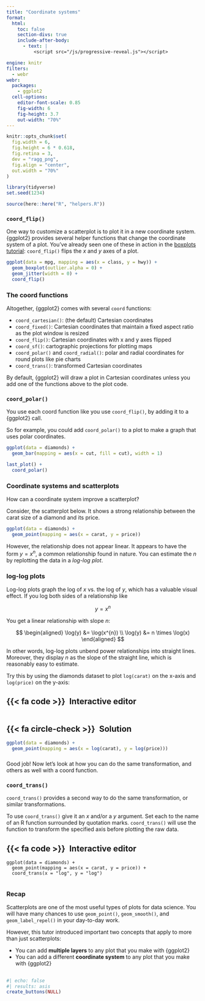 ```yaml
---
title: "Coordinate systems"
format:
  html: 
    toc: false
    section-divs: true
    include-after-body: 
      - text: |
          <script src="/js/progressive-reveal.js"></script>

engine: knitr
filters:
  - webr
webr:
  packages:
    - ggplot2
  cell-options:
    editor-font-scale: 0.85
    fig-width: 6
    fig-height: 3.7
    out-width: "70%"
---
```


```r
knitr::opts_chunk$set(
  fig.width = 6,
  fig.height = 6 * 0.618,
  fig.retina = 3,
  dev = "ragg_png",
  fig.align = "center",
  out.width = "70%"
)

library(tidyverse)
set.seed(1234)

source(here::here("R", "helpers.R"))
```

### `coord_flip()` {.no-hide}

One way to customize a scatterplot is to plot it in a new coordinate system. {ggplot2} provides several helper functions that change the coordinate system of a plot. You've already seen one of these in action in the [boxplots tutorial](/visualize-data/04-boxplots/): `coord_flip()` flips the $x$ and $y$ axes of a plot.

```r
ggplot(data = mpg, mapping = aes(x = class, y = hwy)) +
  geom_boxplot(outlier.alpha = 0) +
  geom_jitter(width = 0) +
  coord_flip()
```

### The coord functions

Altogether, {ggplot2} comes with several `coord` functions:

* `coord_cartesian()`: (the default) Cartesian coordinates
* `coord_fixed()`: Cartesian coordinates that maintain a fixed aspect ratio as the plot window is resized
* `coord_flip()`: Cartesian coordinates with x and y axes flipped
* `coord_sf()`: cartographic projections for plotting maps
* `coord_polar()` and `coord_radial()`: polar and radial coordinates for round plots like pie charts
* `coord_trans()`: transformed Cartesian coordinates

By default, {ggplot2} will draw a plot in Cartesian coordinates unless you add one of the functions above to the plot code.

### `coord_polar()`

You use each coord function like you use `coord_flip()`, by adding it to a {ggplot2} call.

So for example, you could add `coord_polar()` to a plot to make a graph that uses polar coordinates.

```r
ggplot(data = diamonds) +
  geom_bar(mapping = aes(x = cut, fill = cut), width = 1) 

last_plot() +
  coord_polar()
```

### Coordinate systems and scatterplots

How can a coordinate system improve a scatterplot? 

Consider, the scatterplot below. It shows a strong relationship between the carat size of a diamond and its price. 

```r
ggplot(data = diamonds) +
  geom_point(mapping = aes(x = carat, y = price)) 
```

However, the relationship does not appear linear. It appears to have the form $y = x^{n}$, a common relationship found in nature. You can estimate the $n$ by replotting the data in a _log-log plot_.

### log-log plots

Log-log plots graph the log of $x$ vs. the log of $y$, which has a valuable visual effect. If you log both sides of a relationship like

$$
y = x^{n}
$$

You get a linear relationship with slope $n$:

$$
\begin{aligned}
\log(y) &= \log(x^{n}) \\
\log(y) &= n \times \log(x)
\end{aligned}
$$

In other words, log-log plots unbend power relationships into straight lines. Moreover, they display $n$ as the slope of the straight line, which is reasonably easy to estimate.

Try this by using the diamonds dataset to plot `log(carat)` on the x-axis and `log(price)` on the y-axis:

::: {.panel-tabset}
## {{< fa code >}}&ensp;Interactive editor

```webr-r



```

## {{< fa circle-check >}}&ensp;Solution

```r
ggplot(data = diamonds) +
  geom_point(mapping = aes(x = log(carat), y = log(price))) 
```

:::

###

Good job! Now let's look at how you can do the same transformation, and others as well with a coord function.

### `coord_trans()`

`coord_trans()` provides a second way to do the same transformation, or similar transformations.

To use `coord_trans()` give it an $x$ and/or a $y$ argument. Set each to the name of an R function surrounded by quotation marks. `coord_trans()` will use the function to transform the specified axis before plotting the raw data. 

::: {.panel-tabset}
## {{< fa code >}}&ensp;Interactive editor

```webr-r
ggplot(data = diamonds) +
  geom_point(mapping = aes(x = carat, y = price)) +
  coord_trans(x = "log", y = "log")


```

:::


### Recap

Scatterplots are one of the most useful types of plots for data science. You will have many chances to use `geom_point()`, `geom_smooth()`, and `geom_label_repel()` in your day-to-day work.

However, this tutor introduced important two concepts that apply to more than just scatterplots:

* You can add **multiple layers** to any plot that you make with {ggplot2}
* You can add a different **coordinate system** to any plot that you make with {ggplot2}


##

```r
#| echo: false
#| results: asis
create_buttons(NULL)
```
